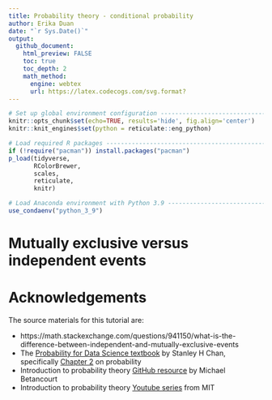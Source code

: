 ```yaml
---
title: Probability theory - conditional probability
author: Erika Duan
date: "`r Sys.Date()`"
output:
  github_document:
    html_preview: FALSE
    toc: true
    toc_depth: 2
    math_method:
      engine: webtex
      url: https://latex.codecogs.com/svg.format?
---  
```


```r
# Set up global environment configuration --------------------------------------
knitr::opts_chunk$set(echo=TRUE, results='hide', fig.align='center')
knitr::knit_engines$set(python = reticulate::eng_python)
```

```r
# Load required R packages -----------------------------------------------------
if (!require("pacman")) install.packages("pacman")
p_load(tidyverse,
       RColorBrewer,
       scales,
       reticulate,
       knitr)

# Load Anaconda environment with Python 3.9 ------------------------------------
use_condaenv("python_3_9")
```


# Mutually exclusive versus independent events    



# Acknowledgements  

The source materials for this tutorial are:   

+ https://math.stackexchange.com/questions/941150/what-is-the-difference-between-independent-and-mutually-exclusive-events  
+ The [Probability for Data Science textbook](https://probability4datascience.com/) by Stanley H Chan, specifically [Chapter 2](https://drive.google.com/file/d/1v9jLsbwG5Tl5d7XfLCfmhHuOkZZUOVNa/view) on probability     
+ Introduction to probability theory [GitHub resource](https://betanalpha.github.io/assets/case_studies/probability_theory.html) by Michael Betancourt   
+ Introduction to probability theory [Youtube series](https://www.youtube.com/playlist?list=PLUl4u3cNGP60hI9ATjSFgLZpbNJ7myAg6) from MIT   
